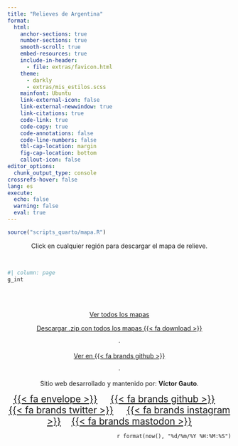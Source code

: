 ```yaml
---
title: "Relieves de Argentina"
format: 
  html:
    anchor-sections: true
    number-sections: true
    smooth-scroll: true
    embed-resources: true
    include-in-header: 
      - file: extras/favicon.html
    theme:
      - darkly
      - extras/mis_estilos.scss
    mainfont: Ubuntu
    link-external-icon: false
    link-external-newwindow: true
    link-citations: true
    code-link: true
    code-copy: true
    code-annotations: false
    code-line-numbers: false
    tbl-cap-location: margin
    fig-cap-location: bottom
    callout-icon: false
editor_options:
  chunk_output_type: console
crossrefs-hover: false
lang: es
execute: 
  echo: false
  warning: false
  eval: true
---
```


```r
source("scripts_quarto/mapa.R")
```
<center>
Click en cualquier región para descargar el mapa de relieve.
</center>

<br>

```r
#| column: page
g_int
```

<br>
<br>

<center>

[Ver todos los mapas](https://github.com/vhgauto/relieve_argentina/tree/main/figuras_sd)

[Descargar .zip con todos los mapas {{< fa download >}}](https://1drv.ms/u/s!AtWiMfGW5EJQyr0cT7A0FB5yVEXaSg?e=IUnmrV)

<span style="color: `r c3`">·
</span>

[Ver en {{< fa brands github >}}](https://github.com/vhgauto/relieve_argentina)

<span style="color: `r c3`">·
</span>

Sitio web desarrollado y mantenido por: <b>Víctor Gauto</b>.

<span style='font-size: 1.3rem'>
[{{< fa envelope >}}](mailto:victor.gauto@putlook.com)&nbsp;&nbsp;&nbsp;&nbsp;
[{{< fa brands github >}}](https://github.com/vhgauto)&nbsp;&nbsp;&nbsp;&nbsp;
[{{< fa brands twitter >}}](https://x.com/vhgauto)&nbsp;&nbsp;&nbsp;&nbsp;
[{{< fa brands instagram >}}](https://www.instagram.com/vhgauto/)&nbsp;&nbsp;&nbsp;&nbsp;[{{< fa brands mastodon >}}](https://fosstodon.org/@vhgauto)
</span>

</center>


<p style="color: `r c5`; font-family: JetBrains Mono" align="right">
`r format(now(), "%d/%m/%Y %H:%M:%S")`
</p>
